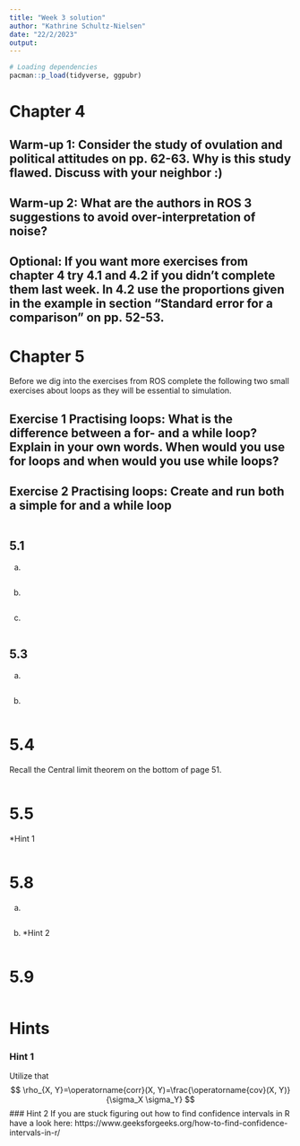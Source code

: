 ---
title: "Week 3 solution"
author: "Kathrine Schultz-Nielsen"
date: "22/2/2023"
output:
---

```{r}
# Loading dependencies
pacman::p_load(tidyverse, ggpubr)
```

# Chapter 4

## Warm-up 1: Consider the study of ovulation and political attitudes on pp. 62-63. Why is this study flawed. Discuss with your neighbor :)


## Warm-up 2: What are the authors in ROS 3 suggestions to avoid over-interpretation of noise?


## Optional: If you want more exercises from chapter 4 try 4.1 and 4.2 if you didn't complete them last week. In 4.2 use the proportions given in the example in section "Standard error for a comparison" on pp. 52-53.

# Chapter 5

Before we dig into the exercises from ROS complete the following two small exercises about loops as they will be essential to simulation.

## Exercise 1 Practising loops: What is the difference between a for- and a while loop? Explain in your own words. When would you use for loops and when would you use while loops?

## Exercise 2 Practising loops: Create and run both a simple for and a while loop

```{r}

```

## 5.1
a)
```{r}

```

b) 
```{r}

```
c) 
```{r}

```

## 5.3
a) 
```{r}

```
b) 
```{r}

```
# 5.4
Recall the Central limit theorem on the bottom of page 51.
```{r}

```

# 5.5 
*Hint 1 
```{r}

```


# 5.8
a) 
```{r}

```

b)
*Hint 2

```{r}

```

# 5.9

```{r}

```

# Hints
### Hint 1 
Utilize that 
$$
\rho_{X, Y}=\operatorname{corr}(X, Y)=\frac{\operatorname{cov}(X, Y)}{\sigma_X \sigma_Y}
$$
### Hint 2
If you are stuck figuring out how to find confidence intervals in R have a look here:
https://www.geeksforgeeks.org/how-to-find-confidence-intervals-in-r/
